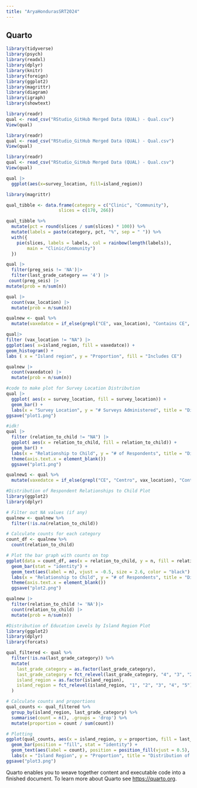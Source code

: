 ```yaml
---
title: "AryaHondurasSRT2024"
---
```


## Quarto

```r
library(tidyverse)
library(psych)
library(readxl)
library(dplyr)
library(knitr)
library(foreign)
library(ggplot2)
library(magrittr)
library(diagram)
library(igraph)
library(showtext)
```

```r
library(readr)
qual <- read_csv("RStudio_GitHub Merged Data (QUAL) - Qual.csv")
View(qual)
```

```r
library(readr)
qual <- read_csv("RStudio_GitHub Merged Data (QUAL) - Qual.csv")
View(qual)
```

```r
library(readr)
qual <- read_csv("RStudio_GitHub Merged Data (QUAL) - Qual.csv")
View(qual)
```

```r
qual |>
  ggplot(aes(x=survey_location, fill=island_region))
```

```r
library(magrittr)

qual_tibble <- data.frame(category = c("Clinic", "Community"),
                    slices = c(170, 266))

qual_tibble %>%
  mutate(pct = round(slices / sum(slices) * 100)) %>%
  mutate(labels = paste(category, pct, "%", sep = " ")) %>%
  with({
    pie(slices, labels = labels, col = rainbow(length(labels)),
        main = "Clinic/Community")
  })
```

```r
qual |>
  filter(preg_seis != 'NA')|>
  filter(last_grade_category == '4') |>
 count(preg_seis) |>
mutate(prob = n/sum(n))


```

```r
qual |>
  count(vax_location) |>
  mutate(prob = n/sum(n))
```

```r

qualnew <- qual %>%
  mutate(vaxedatce = if_else(grepl("CE", vax_location), "Contains CE", "Does not contain CE"))

qual|>
filter (vax_location != "NA") |>
ggplot(aes( x=island_region, fill = vaxedatce)) +
geom_histogram() +
labs ( x = "Island region", y = "Proportion", fill = "Includes CE")
```

```r
qualnew |>
  count(vaxedatce) |>
  mutate(prob = n/sum(n))
```

```r
#code to make plot for Survey Location Distribution
qual |>
  ggplot( aes(x = survey_location, fill = survey_location)) + 
  geom_bar() +
  labs(x = "Survey Location", y = "# Surveys Administered", title = "Distribution of Survey Location")
ggsave("plot1.png")
```

```r
#idk!
qual |>
  filter (relation_to_child != "NA") |>
  ggplot( aes(x = relation_to_child, fill = relation_to_child)) + 
  geom_bar() +
  labs(x = "Relationship to Child", y = "# of Respondents", title = "Distribution of Respondent Relationships to Child") +
  theme(axis.text.x = element_blank())
  ggsave("plot1.png")
```

```r
qualnew1 <- qual %>%
  mutate(vaxedatce = if_else(grepl("CE", "Centro", vax_location), "Contains CE", "Does not contain CE"))
```

```r
#Distribution of Respondent Relationships to Child Plot
library(ggplot2)
library(dplyr)

# Filter out NA values (if any)
qualnew <- qualnew %>%
  filter(!is.na(relation_to_child))

# Calculate counts for each category
count_df <- qualnew %>%
  count(relation_to_child)

# Plot the bar graph with counts on top
ggplot(data = count_df, aes(x = relation_to_child, y = n, fill = relation_to_child)) +
  geom_bar(stat = "identity") +
  geom_text(aes(label = n), vjust = -0.5, size = 2.6, color = "black") +  # Add text labels on top of bars
  labs(x = "Relationship to Child", y = "# of Respondents", title = "Distribution of Respondent Relationships to Child") +
  theme(axis.text.x = element_blank())
  ggsave("plot2.png")
```

```r
qualnew |>
  filter(relation_to_child != 'NA')|>
  count(relation_to_child) |>
  mutate(prob = n/sum(n))
```

```r
#Distribution of Education Levels by Island Region Plot
library(ggplot2)
library(dplyr)
library(forcats)  

qual_filtered <- qual %>%
  filter(!is.na(last_grade_category)) %>%
  mutate(
    last_grade_category = as.factor(last_grade_category),
    last_grade_category = fct_relevel(last_grade_category, "4", "3", "2", "1", "0"),
    island_region = as.factor(island_region),
    island_region = fct_relevel(island_region, "1", "2", "3", "4", "5")
  )

# Calculate counts and proportions
qual_counts <- qual_filtered %>%
  group_by(island_region, last_grade_category) %>%
  summarise(count = n(), .groups = 'drop') %>%
  mutate(proportion = count / sum(count))

# Plotting
ggplot(qual_counts, aes(x = island_region, y = proportion, fill = last_grade_category)) +
  geom_bar(position = "fill", stat = "identity") +
  geom_text(aes(label = count), position = position_fill(vjust = 0.5), size = 3) +
  labs(x = "Island Region", y = "Proportion", title = "Distribution of Education Levels by Island Region")
ggsave("plot3.png")

```

Quarto enables you to weave together content and executable code into a finished document. To learn more about Quarto see <https://quarto.org>.
